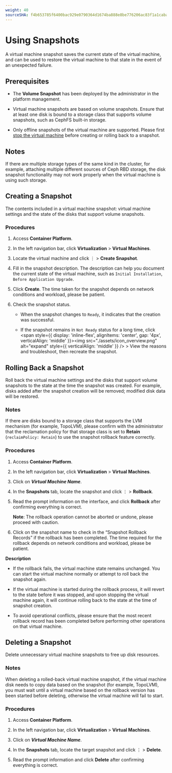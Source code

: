 ```yaml
---
weight: 40
sourceSHA: f4b653785f6400bac929e0790364d1674ba888e8be776206ac83f1a1cababb3f
---
```


# Using Snapshots

A virtual machine snapshot saves the current state of the virtual machine, and can be used to restore the virtual machine to that state in the event of an unexpected failure.

## Prerequisites

- The **Volume Snapshot** has been deployed by the administrator in the platform management.

- Virtual machine snapshots are based on volume snapshots. Ensure that at least one disk is bound to a storage class that supports volume snapshots, such as CephFS built-in storage.

- Only offline snapshots of the virtual machine are supported. Please first [stop the virtual machine](../../virtual_machine/functions/batch_actions.mdx) before creating or rolling back to a snapshot.

## Notes

If there are multiple storage types of the same kind in the cluster, for example, attaching multiple different sources of Ceph RBD storage, the disk snapshot functionality may not work properly when the virtual machine is using such storage.

## Creating a Snapshot

The contents included in a virtual machine snapshot: virtual machine settings and the state of the disks that support volume snapshots.

### Procedures

1. Access **Container Platform**.

2. In the left navigation bar, click **Virtualization** > **Virtual Machines**.

3. Locate the virtual machine and click ⋮ > **Create Snapshot**.

4. Fill in the snapshot description. The description can help you document the current state of the virtual machine, such as `Initial Installation`, `Before Application Upgrade`.

5. Click **Create**. The time taken for the snapshot depends on network conditions and workload, please be patient.

6. Check the snapshot status.

   - When the snapshot changes to `Ready`, it indicates that the creation was successful.

   - If the snapshot remains in `Not Ready` status for a long time, click <span style={{ display: 'inline-flex', alignItems: 'center', gap: '4px', verticalAlign: 'middle' }}><img src="./assets/icon_overview.png" alt="expand" style={{ verticalAlign: 'middle' }} /> <span> >  View the reasons and troubleshoot, then recreate the snapshot.</span></span>

## Rolling Back a Snapshot

Roll back the virtual machine settings and the disks that support volume snapshots to the state at the time the snapshot was created. For example, disks added after the snapshot creation will be removed; modified disk data will be restored.

### Notes

If there are disks bound to a storage class that supports the LVM mechanism (for example, TopoLVM), please confirm with the administrator that the reclamation policy for that storage class is set to **Retain** (`reclaimPolicy: Retain`) to use the snapshot rollback feature correctly.

### Procedures

1. Access **Container Platform**.

2. In the left navigation bar, click **Virtualization** > **Virtual Machines**.

3. Click on ***Virtual Machine Name***.

4. In the **Snapshots** tab, locate the snapshot and click ⋮ > **Rollback**.

5. Read the prompt information on the interface, and click **Rollback** after confirming everything is correct.

   **Note**: The rollback operation cannot be aborted or undone, please proceed with caution.

6. Click on the snapshot name to check in the “Snapshot Rollback Records” if the rollback has been completed. The time required for the rollback depends on network conditions and workload, please be patient.

**Description**

- If the rollback fails, the virtual machine state remains unchanged. You can start the virtual machine normally or attempt to roll back the snapshot again.

- If the virtual machine is started during the rollback process, it will revert to the state before it was stopped, and upon stopping the virtual machine again, it will continue rolling back to the state at the time of snapshot creation.

- To avoid operational conflicts, please ensure that the most recent rollback record has been completed before performing other operations on that virtual machine.

## Deleting a Snapshot

Delete unnecessary virtual machine snapshots to free up disk resources.

### Notes

When deleting a rolled-back virtual machine snapshot, if the virtual machine disk needs to copy data based on the snapshot (for example, TopoLVM), you must wait until a virtual machine based on the rollback version has been started before deleting, otherwise the virtual machine will fail to start.

### Procedures

1. Access **Container Platform**.

2. In the left navigation bar, click **Virtualization** > **Virtual Machines**.

3. Click on ***Virtual Machine Name***.

4. In the **Snapshots** tab, locate the target snapshot and click ⋮ > **Delete**.

5. Read the prompt information and click **Delete** after confirming everything is correct.
